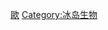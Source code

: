 {{Catnav|頁面分類|各種主題的頁面分類|按國家分類|各國生物|各國植物}}
{{Catnav|頁面分類|各種主題的頁面分類|按國家分類|各國生物|冰岛生物}}
{{Commons category|Flora of Iceland}}

[[Category:各國植物|歐]]
[[Category:冰岛生物|Category:冰岛生物]]